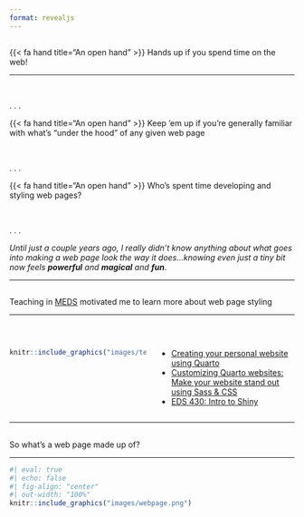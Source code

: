 ```yaml
---
format: revealjs
---
```


## {#do-you-use-the-web data-menu-title="Do you use the web?"}

[{{< fa hand title="An open hand" >}} Hands up if you spend time on the web!]{.slide-title-smaller}

<hr>

<br>

. . .

{{< fa hand title="An open hand" >}} Keep 'em up if you're generally familiar with what's "under the hood" of any given web page

<br>

. . .

{{< fa hand title="An open hand" >}} Who's spent time developing and styling web pages?

<br>

. . . 

::: {.center-text}
*Until just a couple years ago, I really didn't know anything about what goes into making a web page look the way it does...knowing even just a tiny bit now feels **powerful** and **magical** and **fun***.
:::

---

## {#meds-websites data-menu-title="MEDS websites"}

[Teaching in [MEDS](https://bren.ucsb.edu/masters-programs/master-environmental-data-science/academics-meds) motivated me to learn more about web page styling]{.slide-title}

<hr>

<br>

::: {.columns}

::: {.column width="50%"}
```r
knitr::include_graphics("images/teaching.jpeg")
```
:::

::: {.column width="50%"}
::: incremental
- [Creating your personal website using Quarto](https://ucsb-meds.github.io/creating-quarto-websites/)
- [Customizing Quarto websites: Make your website stand out using Sass & CSS](https://ucsb-meds.github.io/customizing-quarto-websites/#/title-slide)
- [EDS 430: Intro to Shiny](https://ucsb-meds.github.io/EDS430-Shiny/#/title-slide)
:::
:::

::::

---

##  {#www data-menu-title="Web pages"}

[So what's a web page made up of?]{.slide-title}

<hr>

```r
#| eval: true 
#| echo: false
#| fig-align: "center"
#| out-width: "100%" 
knitr::include_graphics("images/webpage.png")
```




